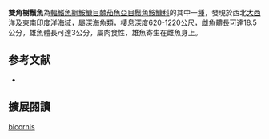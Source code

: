{{Speciesbox
| name = 雙角樹鬚魚
| image = 
| image_width = 240px
| image_caption = 
| status = NE
| status_system = IUCN3.1
| genus = Linophryne
| species = bicornis
| authority = [[Parr|Parr]], 1927
| synonyms = 
}}

'''雙角樹鬚魚'''為[[輻鰭魚綱|輻鰭魚綱]][[鮟鱇目|鮟鱇目]][[棘茄魚亞目|棘茄魚亞目]][[鬚角鮟鱇科|鬚角鮟鱇科]]的其中一[[種|種]]，發現於西北[[大西洋|大西洋]]及東南[[印度洋|印度洋]]海域，屬深海魚類，棲息深度620-1220公尺，雌魚體長可達18.5公分，雄魚體長可達3公分，屬肉食性，雄魚寄生在雌魚身上。

== 参考文献 ==
{{refbegin}}
*{{FishBase_species|genus=Linophryne|species=bicornis|year=2014|month=2}}
{{refend}}

== 擴展閱讀 ==
{{refbegin}}
{{wikispecies-inline|Linophryne bicornis|雙角樹鬚魚}}
{{refend}}
{{Taxonbar|from=Q2577922}}

[[Category:樹鬚魚屬|bicornis]]